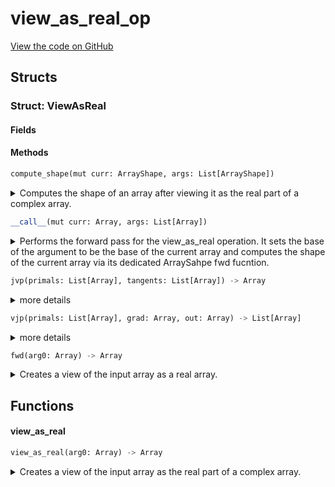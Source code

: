 # view_as_real_op



[View the code on GitHub](https://github.com/endia-ai/Endia/tree/nightly/endia/functional/view_ops/view_as_real_op.mojo)

## Structs

### Struct: ViewAsReal





#### Fields

#### Methods

```python
compute_shape(mut curr: ArrayShape, args: List[ArrayShape])
```

<details>
<summary>Computes the shape of an array after viewing it as the real part of a complex array.</summary>

###### Args

- ``curr``: ``ArrayShape``
  The ArrayShape to store the result of the computation.

- ``args``: ``List[ArrayShape]``
  The ArrayShape to view as the real part.


</details>

```python
__call__(mut curr: Array, args: List[Array])
```

<details>
<summary>Performs the forward pass for the view_as_real operation. It sets the base of the argument to be the base of the current array and computes the shape of the current array via its dedicated ArraySahpe fwd fucntion.</summary>

###### Args

- ``curr``: ``Array``
  The current array to store the result (modified in-place).

- ``args``: ``List[Array]``
  The array on which the view_as_real view is created.

**Note:**
The information of the shape computation is stored in the ArrayShape object of the curr array.


</details>

```python
jvp(primals: List[Array], tangents: List[Array]) -> Array
```

<details>
<summary>more details</summary>

###### Args

- ``primals``: ``List[Array]``
  

- ``tangents``: ``List[Array]``
  

###### Returns
- ``Array`` - 


</details>

```python
vjp(primals: List[Array], grad: Array, out: Array) -> List[Array]
```

<details>
<summary>more details</summary>

###### Args

- ``primals``: ``List[Array]``
  

- ``grad``: ``Array``
  

- ``out``: ``Array``
  

###### Returns
- ``List[Array]`` - 


</details>

```python
fwd(arg0: Array) -> Array
```

<details>
<summary>Creates a view of the input array as a real array.</summary>

###### Args

- ``arg0``: ``Array``
  The input array.

###### Returns
- ``Array`` - A view of the input array as a real array.


</details>

## Functions

#### **view_as_real**

```python
view_as_real(arg0: Array) -> Array
```

<details>
<summary>Creates a view of the input array as the real part of a complex array.</summary>

###### Args

- ``arg0``: ``Array``
  The input array.

###### Returns
- ``Array`` - A view of the input array as the real part of a complex array.


</details>

